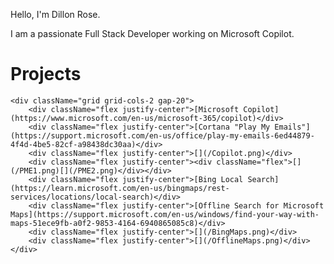 Hello, I'm Dillon Rose.

I am a passionate Full Stack Developer working on Microsoft Copilot.
<br/>

# Projects
    <div className="grid grid-cols-2 gap-20">
        <div className="flex justify-center">[Microsoft Copilot](https://www.microsoft.com/en-us/microsoft-365/copilot)</div>
        <div className="flex justify-center">[Cortana "Play My Emails"](https://support.microsoft.com/en-us/office/play-my-emails-6ed44879-4f4d-4be5-82cf-a98438dc30aa)</div>
        <div className="flex justify-center">[](/Copilot.png)</div>
        <div className="flex justify-center"><div className="flex">[](/PME1.png)[](/PME2.png)</div></div>
        <div className="flex justify-center">[Bing Local Search](https://learn.microsoft.com/en-us/bingmaps/rest-services/locations/local-search)</div>
        <div className="flex justify-center">[Offline Search for Microsoft Maps](https://support.microsoft.com/en-us/windows/find-your-way-with-maps-51ece9fb-a0f2-9853-4164-6940865085c8)</div>
        <div className="flex justify-center">[](/BingMaps.png)</div>
        <div className="flex justify-center">[](/OfflineMaps.png)</div>
    </div>
